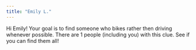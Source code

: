 ```yaml
---
title: "Emily L."
---
```


Hi Emily! Your goal is to find someone who bikes rather then driving whenever possible. There are 1 people (including you) with this clue. See if you can find them all!
